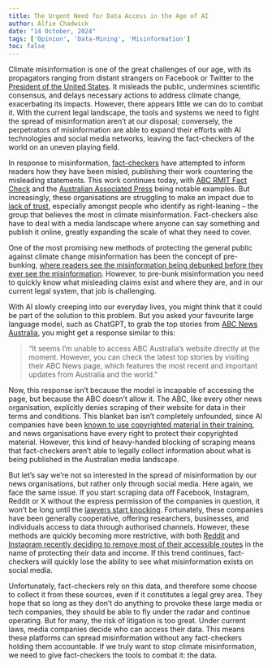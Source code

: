 ```yaml
---
title: The Urgent Need for Data Access in the Age of AI
author: Alfie Chadwick
date: "14 October, 2024"
tags: ['Opinion', 'Data-Mining', 'Misinformation']
toc: false
---
```


Climate misinformation is one of the great challenges of our age, with its
propagators ranging from distant strangers on Facebook or Twitter to the
[President of the United
States](https://www.lse.ac.uk/granthaminstitute/news/president-trump-fake-news-climate-change/).
It misleads the public, undermines scientific consensus, and delays necessary
actions to address climate change, exacerbating its impacts. However, there
appears little we can do to combat it. With the current legal landscape, the
tools and systems we need to fight the spread of misinformation aren't at our
disposal; conversely, the perpetrators of misinformation are able to expand
their efforts with AI technologies and social media networks, leaving the
fact-checkers of the world on an uneven playing field.

In response to misinformation,
[fact-checkers](https://www.cjr.org/special_report/rise-and-fall-of-fact-checking.php)
have attempted to inform readers how they have been misled, publishing their
work countering the misleading statements. This work continues today, with [ABC
RMIT Fact
Check](https://www.rmit.edu.au/about/schools-colleges/media-and-communication/research/public-communication-research-and-advisory-services/projects/fact-check)
and the [Australian Associated Press](https://www.aap.com.au/factcheck/) being
notable examples. But increasingly, these organisations are struggling to make
an impact due to [lack of
trust](https://theconversation.com/is-australias-golden-age-of-third-party-fact-checking-over-224502),
especially amongst people who identify as right-leaning -- the group that
believes the most in climate misinformation. Fact-checkers also have to deal
with a media landscape where anyone can say something and publish it online,
greatly expanding the scale of what they need to cover.

One of the most promising new methods of protecting the general public against
climate change misinformation has been the concept of pre-bunking, [where
readers see the misinformation being debunked before they ever see the
misinformation](https://www.uts.edu.au/news/social-justice-sustainability/how-inoculate-against-climate-misinformation-prebunk-it).
However, to pre-bunk misinformation you need to quickly know what misleading
claims exist and where they are, and in our current legal system, that job is
challenging.

With AI slowly creeping into our everyday lives, you might think that it could
be part of the solution to this problem. But you asked your favourite large
language model, such as ChatGPT, to grab the top stories from [ABC News
Australia](https://www.abc.net.au/news), you might get a response similar to
this:

>"It seems I'm unable to access ABC Australia's website directly at the moment.
>However, you can check the latest top stories by visiting their ABC News page,
>which features the most recent and important updates from Australia and the
>world."

Now, this response isn't because the model is incapable of accessing the page,
but because the ABC doesn't allow it. The ABC, like every other news
organisation, explicitly denies scraping of their website for data in their
terms and conditions. This blanket ban isn't completely unfounded, since AI
companies have been [known to use copyrighted material in their
training](https://harvardlawreview.org/blog/2024/04/nyt-v-openai-the-timess-about-face/),
and news organisations have every right to protect their copyrighted material.
However, this kind of heavy-handed blocking of scraping means that fact-checkers
aren't able to legally collect information about what is being published in the
Australian media landscape.

But let's say we're not so interested in the spread of misinformation by our
news organisations, but rather only through social media. Here again, we face
the same issue. If you start scraping data off Facebook, Instagram, Reddit or X
without the express permission of the companies in question, it won't be long
until the [lawyers start
knocking](https://www.theregister.com/2023/07/14/twitter_scraping_lawsuit/).
Fortunately, these companies have been generally cooperative, offering
researchers, businesses, and individuals access to data through authorised
channels. However, these methods are quickly becoming more restrictive, with
both
[Reddit](https://www.socialmediatoday.com/news/reddit-parameters-third-party-data-usage/715740/)
and [Instagram recently deciding to remove most of their accessible
routes](https://memorykpr.com/blog/instagram-api-deprecation-manual-import-ending-dec-4-2024/)
in the name of protecting their data and income. If this trend continues,
fact-checkers will quickly lose the ability to see what misinformation exists on
social media.

Unfortunately, fact-checkers rely on this data, and therefore some choose to
collect it from these sources, even if it constitutes a legal grey area. They
hope that so long as they don't do anything to provoke these large media or tech
companies, they should be able to fly under the radar and continue operating.
But for many, the risk of litigation is too great. Under current laws, media
companies decide who can access their data. This means these platforms can
spread misinformation without any fact-checkers holding them accountable. If we
truly want to stop climate misinformation, we need to give fact-checkers the
tools to combat it: the data.


